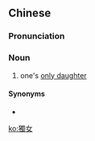 {{also|独女}}
==Chinese==
{{zh-forms|s=独女}}

===Pronunciation===
{{zh-pron
|m=dúnǚ
|c=duk6 neoi5-2
|cat=n
}}

===Noun===
{{zh-noun}}

# one's [[only daughter]]

====Synonyms====
* {{zh-l|獨生女}}

[[ko:獨女]]